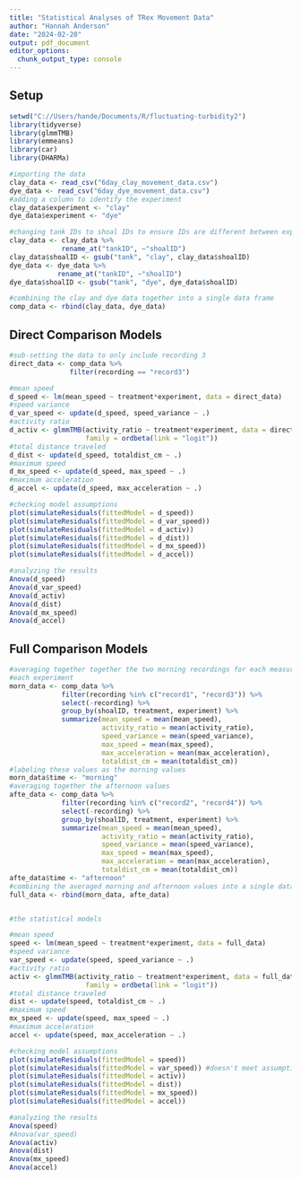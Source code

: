 ```yaml
---
title: "Statistical Analyses of TRex Movement Data"
author: "Hannah Anderson"
date: "2024-02-20"
output: pdf_document
editor_options: 
  chunk_output_type: console
---
```



## Setup

```r
setwd("C://Users/hande/Documents/R/fluctuating-turbidity2")
library(tidyverse)
library(glmmTMB)
library(emmeans)
library(car)
library(DHARMa)

#importing the data
clay_data <- read_csv("6day_clay_movement_data.csv")
dye_data <- read_csv("6day_dye_movement_data.csv")
#adding a column to identify the experiment
clay_data$experiment <- "clay"
dye_data$experiment <- "dye"

#changing tank IDs to shoal IDs to ensure IDs are different between experiments
clay_data <- clay_data %>%
             rename_at("tankID", ~"shoalID")
clay_data$shoalID <- gsub("tank", "clay", clay_data$shoalID)
dye_data <- dye_data %>%
            rename_at("tankID", ~"shoalID")
dye_data$shoalID <- gsub("tank", "dye", dye_data$shoalID)

#combining the clay and dye data together into a single data frame
comp_data <- rbind(clay_data, dye_data)
```


## Direct Comparison Models

```r
#sub-setting the data to only include recording 3
direct_data <- comp_data %>%
               filter(recording == "record3")

#mean speed
d_speed <- lm(mean_speed ~ treatment*experiment, data = direct_data)
#speed variance
d_var_speed <- update(d_speed, speed_variance ~ .)
#activity ratio
d_activ <- glmmTMB(activity_ratio ~ treatment*experiment, data = direct_data,
                   family = ordbeta(link = "logit"))
#total distance traveled
d_dist <- update(d_speed, totaldist_cm ~ .)
#maximum speed
d_mx_speed <- update(d_speed, max_speed ~ .)
#maximum acceleration
d_accel <- update(d_speed, max_acceleration ~ .)

#checking model assumptions
plot(simulateResiduals(fittedModel = d_speed))
plot(simulateResiduals(fittedModel = d_var_speed))
plot(simulateResiduals(fittedModel = d_activ))
plot(simulateResiduals(fittedModel = d_dist))
plot(simulateResiduals(fittedModel = d_mx_speed))
plot(simulateResiduals(fittedModel = d_accel))

#analyzing the results
Anova(d_speed)
Anova(d_var_speed)
Anova(d_activ)
Anova(d_dist)
Anova(d_mx_speed)
Anova(d_accel)
```


## Full Comparison Models

```r
#averaging together together the two morning recordings for each measure and for
#each experiment
morn_data <- comp_data %>%
             filter(recording %in% c("record1", "record3")) %>%
             select(-recording) %>%
             group_by(shoalID, treatment, experiment) %>%
             summarize(mean_speed = mean(mean_speed),
                       activity_ratio = mean(activity_ratio),
                       speed_variance = mean(speed_variance),
                       max_speed = mean(max_speed),
                       max_acceleration = mean(max_acceleration),
                       totaldist_cm = mean(totaldist_cm))
#labeling these values as the morning values
morn_data$time <- "morning"
#averaging together the afternoon values
afte_data <- comp_data %>%
             filter(recording %in% c("record2", "record4")) %>%
             select(-recording) %>%
             group_by(shoalID, treatment, experiment) %>%
             summarize(mean_speed = mean(mean_speed),
                       activity_ratio = mean(activity_ratio),
                       speed_variance = mean(speed_variance),
                       max_speed = mean(max_speed),
                       max_acceleration = mean(max_acceleration),
                       totaldist_cm = mean(totaldist_cm))
afte_data$time <- "afternoon"
#combining the averaged morning and afternoon values into a single dataframe
full_data <- rbind(morn_data, afte_data)


#the statistical models

#mean speed
speed <- lm(mean_speed ~ treatment*experiment, data = full_data)
#speed variance
var_speed <- update(speed, speed_variance ~ .)
#activity ratio
activ <- glmmTMB(activity_ratio ~ treatment*experiment, data = full_data,
                   family = ordbeta(link = "logit"))
#total distance traveled
dist <- update(speed, totaldist_cm ~ .)
#maximum speed
mx_speed <- update(speed, max_speed ~ .)
#maximum acceleration
accel <- update(speed, max_acceleration ~ .)

#checking model assumptions
plot(simulateResiduals(fittedModel = speed))
plot(simulateResiduals(fittedModel = var_speed)) #doesn't meet assumptions
plot(simulateResiduals(fittedModel = activ))
plot(simulateResiduals(fittedModel = dist))
plot(simulateResiduals(fittedModel = mx_speed))
plot(simulateResiduals(fittedModel = accel))

#analyzing the results
Anova(speed)
#Anova(var_speed)
Anova(activ)
Anova(dist)
Anova(mx_speed)
Anova(accel)
```